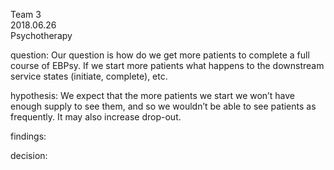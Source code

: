 Team 3  
2018.06.26  
Psychotherapy  

question: Our question is how do we get more patients to complete a full course of EBPsy.  If we start more patients what happens to the downstream service states (initiate, complete), etc.  

hypothesis: We expect that the more patients we start we won't have enough supply to see them, and so we wouldn't be able to see patients as frequently. It may also increase drop-out.  

findings:  

decision:  
